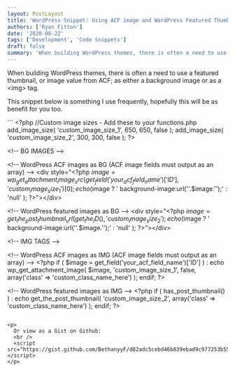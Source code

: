 ```yaml
---
layout: PostLayout
title: 'WordPress Snippet: Using ACF image and WordPress Featured Thumbnails'
authors: ['Ryan Fitton']
date: '2020-08-22'
tags: ['Development', 'Code Snippets']
draft: false
summary: 'When building WordPress themes, there is often a need to use a featured thumbnail, or image value from ACF; as either a background image or as a &amp;lt;img&amp;gt; tag. This snippet below is something I use frequently, hopefully this will be as benefit for you too. &amp;lt;?php //Custom image sizes - Add these to your [&amp;hellip;]'
---
```


<p>
  When building WordPress themes, there is often a need to use a featured thumbnail, or image value
  from ACF; as either a background image or as a &lt;img&gt; tag.
</p>
<p>
  This snippet below is something I use frequently, hopefully this will be as benefit for you too.
</p>
``` &lt;?php //Custom image sizes - Add these to your functions.php add_image_size(
'custom_image_size_1', 650, 650, false ); add_image_size( 'custom_image_size_2', 300, 300, false );
?&gt;

&lt;!-- BG IMAGES --&gt;

&lt;!-- WordPress ACF images as BG (ACF image fields must output as an array) --&gt;
&lt;div style=&quot;&lt;?php $image = wp_get_attachment_image_src(get_field('your_acf_field_name')['ID'], 'custom_image_size_1')[0]; echo ($image ? ' background-image:url(\''.$image.'\');' : 'null' ); ?&gt;&quot;&gt;&lt;/div&gt;

&lt;!-- WordPress featured images as BG --&gt;
&lt;div style=&quot;&lt;?php $image = get_the_post_thumbnail_url(get_the_ID(), 'custom_image_size_2'); echo ($image ? ' background-image:url(\''.$image.'\');' : 'null' ); ?&gt;&quot;&gt;&lt;/div&gt;

&lt;!-- IMG TAGS --&gt;

&lt;!-- WordPress ACF images as IMG (ACF image fields must output as an array) --&gt;
&lt;?php
if ( $image = get_field('your_acf_field_name')['ID'] ) :
echo wp_get_attachment_image( $image, 'custom_image_size_1', false, array('class' =&gt; 'custom_class_name_here') );
endif;
?&gt;

&lt;!-- WordPress featured images as IMG --&gt;
&lt;?php
if ( has_post_thumbnail() ) :
echo get_the_post_thumbnail( 'custom_image_size_2', array('class' =&gt; 'custom_class_name_here') );
endif;
?&gt;

```

<p>
  Or view as a Gist on Github:
  <br />
  <script src="https://gist.github.com/BethanyyF/d82adc5cebd46b839ebad9c977253b55.js"></script>
</p>
```
